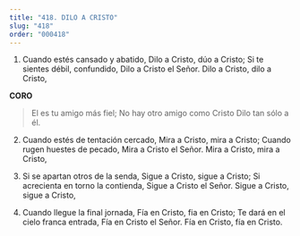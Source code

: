 ```yaml
---
title: "418. DILO A CRISTO"
slug: "418"
order: "000418"
---
```

1. Cuando estés cansado y abatido, Dilo a Cristo, dúo a Cristo;
Si te sientes débil, confundido, Dilo a Cristo el Señor.
Dilo a Cristo, dilo a Cristo,

**CORO**

> El es tu amigo más fiel;
No hay otro amigo como Cristo Dilo tan sólo a él.

2. Cuando estés de tentación cercado, Mira a Cristo, mira a Cristo; Cuando rugen huestes de pecado, Mira a Cristo el Señor.
Mira a Cristo, mira a Cristo,

3. Si se apartan otros de la senda, Sigue a Cristo, sigue a Cristo;
Si acrecienta en torno la contienda, Sigue a Cristo el Señor.
Sigue a Cristo, sigue a Cristo,

4. Cuando llegue la final jornada, Fía en Cristo, fia en Cristo;
Te dará en el cielo franca entrada, Fía en Cristo el Señor.
Fía en Cristo, fía en Cristo.
